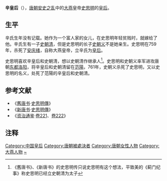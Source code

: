 '''辛皇后'''（{{bd|?||761年||catIdx=Xin,辛}}），[[唐朝|唐朝]][[安史之乱|安史之乱]]中的[[燕_(安史之乱)|大燕]]皇帝[[史思明|史思明]]的[[皇后|皇后]]。

== 生平 ==

辛氏生年没有记载。她作为一个富人家的女儿，在史思明年轻贫贱时，就嫁给了他。辛氏生有一子[[史朝清|史朝清]]，但是史思明的长子[[史朝义|史朝义]]不是她亲生。史思明在759年，杀死了[[安庆绪|安庆绪]]，自称大燕皇帝，立辛氏为[[皇后|皇后]]。

史思明喜欢辛皇后和史朝清，想以史朝清作继承人<ref>《舊唐书》、《新唐书》的史思明传只说史思明有这个想法，平致美的《蓟门纪事》称史思明已经立史朝清为太子</ref>。史思明和史朝义率军进攻唐朝[[东都|东都]][[洛阳|洛阳]]，将辛皇后和史朝清留在[[范陽|范陽]]，761年，史朝义杀死了史思明，又以史思明的名义，处死了范陽的辛皇后和史朝清。

==参考文献==
*《[[舊唐书|舊唐书]]·[[s:旧唐书/卷200|史思明傳]]》
*《[[新唐书|新唐书]]·[[s:新唐书/卷225|史思明傳]]》
*《[[资治通鉴|资治通鉴]]·[[s:资治通鉴/卷221|卷221]]、[[s:资治通鉴/卷222|卷222]]》

== 注释 ==
<div class="references-small">
<references />
</div>

{{唐朝皇后}}

{{DEFAULTSORT:X}}
[[Category:中国皇后|Category:中国皇后]]
[[Category:唐朝被處決者|Category:唐朝被處決者]]
[[Category:唐朝女性人物|Category:唐朝女性人物]]
[[Category:大燕人物|Category:大燕人物]]
[[Category:辛姓|~]]